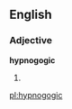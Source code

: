 ==English==

===Adjective===
'''hypnogogic'''

# {{alternative spelling of|[[hypnagogic]]}}

[[pl:hypnogogic]]